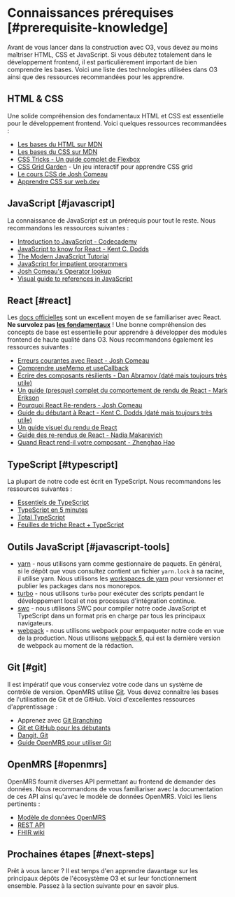 # Connaissances prérequises [#prerequisite-knowledge]

Avant de vous lancer dans la construction avec O3, vous devez au moins maîtriser HTML, CSS et JavaScript. Si vous débutez totalement dans le développement frontend, il est particulièrement important de bien comprendre les bases. Voici une liste des technologies utilisées dans O3 ainsi que des ressources recommandées pour les apprendre.

## HTML & CSS

Une solide compréhension des fondamentaux HTML et CSS est essentielle pour le développement frontend. Voici quelques ressources recommandées :

- [Les bases du HTML sur MDN](https://developer.mozilla.org/fr/docs/Learn/Getting_started_with_the_web/HTML_basics)
- [Les bases du CSS sur MDN](https://developer.mozilla.org/fr/docs/Learn/Getting_started_with_the_web/CSS_basics)
- [CSS Tricks - Un guide complet de Flexbox](https://css-tricks.com/snippets/css/a-guide-to-flexbox/)
- [CSS Grid Garden](https://cssgridgarden.com/#fr) - Un jeu interactif pour apprendre CSS grid
- [Le cours CSS de Josh Comeau](https://www.joshwcomeau.com/css/interactive-guide-to-flexbox/)
- [Apprendre CSS sur web.dev](https://web.dev/learn/css/)


## JavaScript [#javascript]

La connaissance de JavaScript est un prérequis pour tout le reste. Nous recommandons les ressources suivantes :

- [Introduction to JavaScript - Codecademy](https://www.codecademy.com/learn/introduction-to-javascript)
- [JavaScript to know for React - Kent C. Dodds](https://kentcdodds.com/blog/javascript-to-know-for-react)
- [The Modern JavaScript Tutorial](https://javascript.info/)
- [JavaScript for impatient programmers](https://exploringjs.com/impatient-js/toc.html)
- [Josh Comeau's Operator lookup](https://www.joshwcomeau.com/operator-lookup/)
- [Visual guide to references in JavaScript](https://daveceddia.com/javascript-references/)

## React [#react]

Les [docs officielles](https://react.dev/) sont un excellent moyen de se familiariser avec React. **Ne survolez pas [les fondamentaux](https://react.dev/learn/thinking-in-react)** ! Une bonne compréhension des concepts de base est essentielle pour apprendre à développer des modules frontend de haute qualité dans O3. Nous recommandons également les ressources suivantes :

- [Erreurs courantes avec React - Josh Comeau](https://www.joshwcomeau.com/react/common-beginner-mistakes/)
- [Comprendre useMemo et useCallback](https://www.joshwcomeau.com/react/usememo-and-usecallback/)
- [Écrire des composants résilients - Dan Abramov (daté mais toujours très utile)](https://overreacted.io/writing-resilient-components/)
- [Un guide (presque) complet du comportement de rendu de React - Mark Erikson](https://blog.isquaredsoftware.com/2020/05/blogged-answers-a-mostly-complete-guide-to-react-rendering-behavior/)
- [Pourquoi React Re-renders - Josh Comeau](https://www.joshwcomeau.com/react/why-react-re-renders/)
- [Guide du débutant à React - Kent C. Dodds (daté mais toujours très utile)](https://egghead.io/courses/the-beginner-s-guide-to-react)
- [Un guide visuel du rendu de React](https://alexsidorenko.com/blog/react-render-cheat-sheet/)
- [Guide des re-rendus de React - Nadia Makarevich](https://www.developerway.com/posts/react-re-renders-guide)
- [Quand React rend-il votre composant - Zhenghao Hao](https://www.zhenghao.io/posts/react-rerender)

## TypeScript [#typescript]

La plupart de notre code est écrit en TypeScript. Nous recommandons les ressources suivantes :

- [Essentiels de TypeScript](https://www.totaltypescript.com/books/total-typescript-essentials)
- [TypeScript en 5 minutes](https://www.typescriptlang.org/docs/handbook/typescript-in-5-minutes.html)
- [Total TypeScript](https://www.totaltypescript.com/tutorials)
- [Feuilles de triche React + TypeScript](https://github.com/typescript-cheatsheets/react)

## Outils JavaScript [#javascript-tools]

- [yarn](https://yarnpkg.com/) - nous utilisons yarn comme gestionnaire de paquets. En général, si le dépôt que vous consultez contient un fichier `yarn.lock` à sa racine, il utilise yarn. Nous utilisons les [workspaces de yarn](https://yarnpkg.com/features/workspaces) pour versionner et publier les packages dans nos monorepos.
- [turbo](https://turbo.build/repo) - nous utilisons `turbo` pour exécuter des scripts pendant le développement local et nos processus d'intégration continue.
- [swc](https://swc.rs/) - nous utilisons SWC pour compiler notre code JavaScript et TypeScript dans un format pris en charge par tous les principaux navigateurs.
- [webpack](https://webpack.js.org) - nous utilisons webpack pour empaqueter notre code en vue de la production. Nous utilisons [webpack 5](https://webpack.js.org/blog/2020-10-10-webpack-5-release/), qui est la dernière version de webpack au moment de la rédaction.

## Git [#git]

Il est impératif que vous conserviez votre code dans un système de contrôle de version. OpenMRS utilise [Git](https://git-scm.com/). Vous devez connaître les bases de l'utilisation de Git et de GitHub. Voici d'excellentes ressources d'apprentissage :

- Apprenez avec [Git Branching](https://learngitbranching.js.org/)
- [Git et GitHub pour les débutants ](https://www.youtube.com/watch?v=RGOj5yH7evk)
- [Dangit, Git](https://dangitgit.com/en)
- [Guide OpenMRS pour utiliser Git](https://wiki.openmrs.org/display/docs/Using+Git)

## OpenMRS [#openmrs]

OpenMRS fournit diverses API permettant au frontend de demander des données. Nous recommandons de vous familiariser avec la documentation de ces API ainsi qu'avec le modèle de données OpenMRS. Voici les liens pertinents :

- [Modèle de données OpenMRS](https://devmanual.openmrs.org/technology/datamodel/)
- [REST API](https://rest.openmrs.org/)
- [FHIR wiki](https://om.rs/fhir)

## Prochaines étapes [#next-steps]

Prêt à vous lancer ? Il est temps d'en apprendre davantage sur les principaux dépôts de l'écosystème O3 et sur leur fonctionnement ensemble. Passez à la section suivante pour en savoir plus.